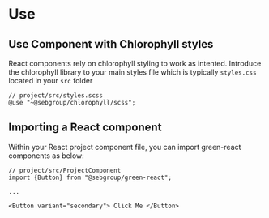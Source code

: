 
<Meta title="Use" />

# Use

## Use Component with Chlorophyll styles

React components rely on chlorophyll styling to work as intented. Introduce the chlorophyll library to your main styles file which is typically `styles.css` located in your `src` folder

```
// project/src/styles.scss
@use "~@sebgroup/chlorophyll/scss";
```

## Importing a React component

Within your React project component file, you can import green-react components as below:

```
// project/src/ProjectComponent
import {Button} from "@sebgroup/green-react";

...

<Button variant="secondary"> Click Me </Button>
```
